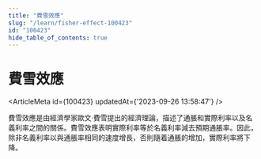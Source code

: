 ```yaml
---
title: "費雪效應"
slug: "/learn/fisher-effect-100423"
id: "100423"
hide_table_of_contents: true
---
```



# 費雪效應

<ArticleMeta id={100423} updatedAt={'2023-09-26 13:58:47'} />
<div className='border-solid border-b border-t-0 my-4 border-[var(--ifm-color-gray-300)]' />

費雪效應是由經濟學家歐文·費雪提出的經濟理論，描述了通脹和實際利率以及名義利率之間的關係。費雪效應表明實際利率等於名義利率減去預期通脹率。因此，除非名義利率以與通脹率相同的速度增長，否則隨着通脹的增加，實際利率將下降。

